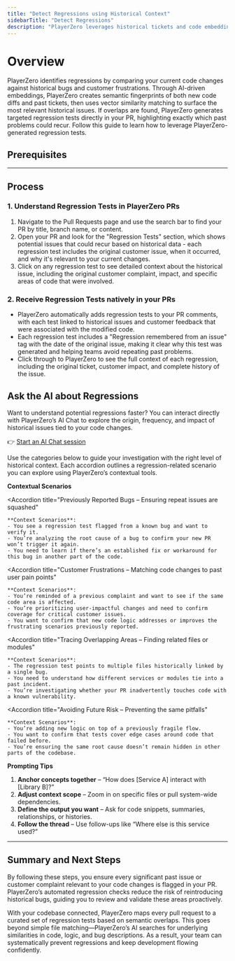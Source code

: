 ```yaml
---
title: "Detect Regressions using Historical Context"
sidebarTitle: "Detect Regressions"
description: "PlayerZero leverages historical tickets and code embeddings to automatically generate regression tests for your pull requests."
---
```



# Overview

PlayerZero identifies regressions by comparing your current code changes against historical bugs and customer frustrations. Through AI-driven embeddings, PlayerZero creates semantic fingerprints of both new code diffs and past tickets, then uses vector similarity matching to surface the most relevant historical issues. If overlaps are found, PlayerZero generates targeted regression tests directly in your PR, highlighting exactly which past problems could recur. Follow this guide to learn how to leverage PlayerZero-generated regression tests.

## **Prerequisites**

<SourceControlManagement/>

---

## **Process**

### 1. Understand Regression Tests in PlayerZero PRs

1. Navigate to the Pull Requests page and use the search bar to find your PR by title, branch name, or content.
2. Open your PR and look for the "Regression Tests" section, which shows potential issues that could recur based on historical data - each regression test includes the original customer issue, when it occurred, and why it's relevant to your current changes.
3. Click on any regression test to see detailed context about the historical issue, including the original customer complaint, impact, and specific areas of code that were involved.


### 2. Receive Regression Tests natively in your PRs

- PlayerZero automatically adds regression tests to your PR comments, with each test linked to historical issues and customer feedback that were associated with the modified code.
- Each regression test includes a "Regression remembered from an issue" tag with the date of the original issue, making it clear why this test was generated and helping teams avoid repeating past problems.
- Click through to PlayerZero to see the full context of each regression, including the original ticket, customer impact, and complete history of the issue.

## Ask the AI about Regressions

Want to understand potential regressions faster? You can interact directly with PlayerZero’s AI Chat to explore the origin, frequency, and impact of historical issues tied to your code changes.

👉 [Start an AI Chat session](https://app.playerzero.ai/chat)

Use the categories below to guide your investigation with the right level of historical context. Each accordion outlines a regression-related scenario you can explore using PlayerZero’s contextual tools.

**Contextual Scenarios**

<AccordionGroup>

  <Accordion 
    title="Previously Reported Bugs – Ensuring repeat issues are squashed"
  >
    **Context Scenarios**:
    - You see a regression test flagged from a known bug and want to verify it.
    - You’re analyzing the root cause of a bug to confirm your new PR won’t trigger it again.
    - You need to learn if there’s an established fix or workaround for this bug in another part of the code.
  </Accordion>

  <Accordion 
    title="Customer Frustrations – Matching code changes to past user pain points"
  >
    **Context Scenarios**:
    - You’re reminded of a previous complaint and want to see if the same code area is affected.
    - You’re prioritizing user-impactful changes and need to confirm coverage for critical customer issues.
    - You want to confirm that new code logic addresses or improves the frustrating scenarios previously reported.
  </Accordion>

  <Accordion 
    title="Tracing Overlapping Areas – Finding related files or modules"
  >
    **Context Scenarios**:
    - The regression test points to multiple files historically linked by a single bug.
    - You need to understand how different services or modules tie into a past incident.
    - You’re investigating whether your PR inadvertently touches code with a known vulnerability.
  </Accordion>

  <Accordion 
    title="Avoiding Future Risk – Preventing the same pitfalls"
  >
    **Context Scenarios**:
    - You’re adding new logic on top of a previously fragile flow.
    - You want to confirm that tests cover edge cases around code that failed before.
    - You’re ensuring the same root cause doesn’t remain hidden in other parts of the codebase.
  </Accordion>

</AccordionGroup>

**Prompting Tips**

1. **Anchor concepts together** – “How does [Service A] interact with [Library B]?”
2. **Adjust context scope** – Zoom in on specific files or pull system-wide dependencies.
3. **Define the output you want** – Ask for code snippets, summaries, relationships, or histories.
4. **Follow the thread** – Use follow-ups like “Where else is this service used?” 

---

## Summary and Next Steps

By following these steps, you ensure every significant past issue or customer complaint relevant to your code changes is flagged in your PR. PlayerZero’s automated regression checks reduce the risk of reintroducing historical bugs, guiding you to review and validate these areas proactively.

With your codebase connected, PlayerZero maps every pull request to a curated set of regression tests based on semantic overlaps. This goes beyond simple file matching—PlayerZero’s AI searches for underlying similarities in code, logic, and bug descriptions. As a result, your team can systematically prevent regressions and keep development flowing confidently.

